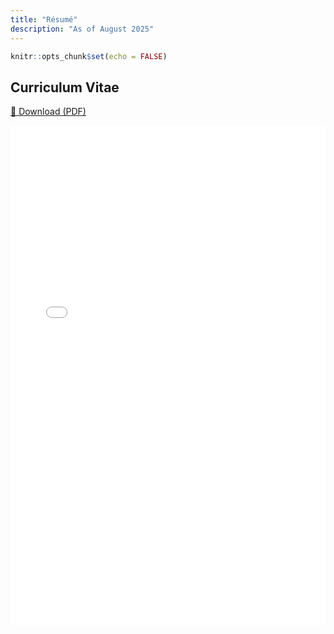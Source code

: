 ```yaml
---
title: "Résumé"
description: "As of August 2025"
---
```


```r
knitr::opts_chunk$set(echo = FALSE)
```

## Curriculum Vitae

<!-- Download link -->
[📄 Download (PDF)](files/cv.pdf){target="_blank" rel="noopener"}

<!-- Embedded display -->
<embed src="files/cv.pdf" type="application/pdf" width="100%" height="800px" />
